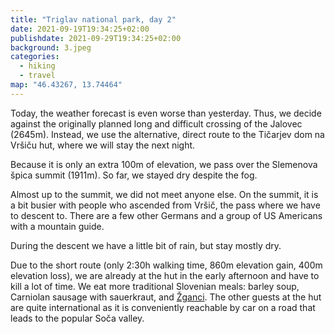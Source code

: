 ```yaml
---
title: "Triglav national park, day 2"
date: 2021-09-19T19:34:25+02:00
publishdate: 2021-09-29T19:34:25+02:00
background: 3.jpeg
categories:
  - hiking
  - travel
map: "46.43267, 13.74464"
---
```


Today, the weather forecast is even worse than yesterday. Thus, we decide
against the originally planned long and difficult crossing of the Jalovec
(2645m). Instead, we use the alternative, direct route to the Tičarjev dom na
Vršiču hut, where we will stay the next night.

<GpxTrack src="210919.gpx" />

<Gallery>
  <Rimg
    src="1.jpeg"
    caption="Yesterday's hike gave a good view of part of todays route."
    overlay="1.svg"
  />
  <Rimg src="2.jpeg" caption="The first part is quite rocky." />
  <Rimg
    src="3.jpeg"
    caption="It is weird how all these trees grow out of the soil sideways before going up."
  />
</Gallery>

<Rimg src="5.jpeg" caption="We saw some chamois." />

<Gallery>
  <Rimg src="6.jpeg" alt="Landscape" />
  <Rimg src="7.jpeg" alt="Landscape" />
  <Rimg src="8.jpeg" caption="And we passed some sheep." />
  <Rimg src="9.jpeg" caption="The black sheep blocked the trail." />
  <Rimg
    src="11.jpeg"
    caption="The signage and trail markings were quite good."
  />
  <Rimg src="12.jpeg" alt="Landscape" />
</Gallery>

Because it is only an extra 100m of elevation, we pass over the Slemenova špica
summit (1911m). So far, we stayed dry despite the fog.

<Pano src="1.jpeg" alt="" />

Almost up to the summit, we did not meet anyone else. On the summit, it is
a bit busier with people who ascended from Vršič, the pass where we have to
descent to. There are a few other Germans and a group of US Americans with
a mountain guide.

<Gallery>
  <Rimg src="20.jpeg" caption="Filling in the summit log." />
  <Rimg src="15.jpeg" caption="The upcoming descent." overlay="15.svg" />
</Gallery>

During the descent we have a little bit of rain, but stay mostly dry.

<Gallery>
  <Rimg src="21.jpeg" caption="A funny trail mark." />
  <Rimg
    src="22.jpeg"
    caption="It seems to be custom to put lots of stickers on every artifical surface in the Slovenian mountains."
  />
</Gallery>

Due to the short route (only 2:30h walking time, 860m elevation gain, 400m
elevation loss), we are already at the hut in the early afternoon and have to
kill a lot of time. We eat more traditional Slovenian meals: barley soup,
Carniolan sausage with sauerkraut, and [Žganci](https://en.wikipedia.org/wiki/%C5%BDganci).
The other guests at the hut are quite international as it is conveniently
reachable by car on a road that leads to the popular Soča valley.

<Nextday />
